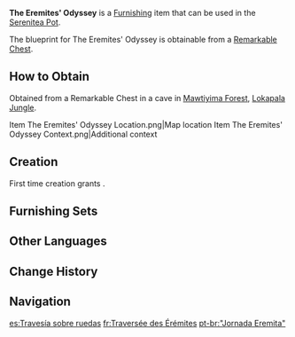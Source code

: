 {{Furnishing Infobox
|id             = 373360
|image          = Item The Eremites' Odyssey.png
|category       = Landscape
|subcategory    = Large Object
|quality        = 3
|adeptal_energy = 60
|load           = 45
|reduced_load   = 34
|description    = Mercenary groups that can operate for long periods of time out in the wild often have good planning capabilities, focusing on logistical operations for long-haul movements and tools that facilitate the transportation of materials. It was for this purpose that this agile cart was designed. Its body is made out of less dense [[Adhigama Wood]], with metal wheels on either side that possess high resistance against wear and tear, which allows them to operate on less-than-ideal roads for a long time.<br>These carts are often pulled by [[Sumpter Beast]]s, and in emergencies, a portion of the supplies onboard can be jettisoned to be moved by human hands instead. Sometimes, mercenaries will load heavy items onto these carts for strength training. It is said that [[Dehya|a certain mercenary]] with long black-and-golden hair can drag a full cartload faster than 90% of mercenaries can run at full tilt. She herself has given no credence to such rumors, claiming that such a scene would be "way too comical."
|mention        = Dehya
|blueprint      = Remarkable Chest
|source1        = 
}}
'''The Eremites' Odyssey''' is a [[Furnishing]] item that can be used in the [[Serenitea Pot]].

The blueprint for The Eremites' Odyssey is obtainable from a [[Remarkable Chest]].

==How to Obtain==
Obtained from a Remarkable Chest in a cave in [[Mawtiyima Forest]], [[Lokapala Jungle]].
<gallery>
Item The Eremites' Odyssey Location.png|Map location
Item The Eremites' Odyssey Context.png|Additional context
</gallery>

==Creation==
First time creation grants {{Item|Trust|24|x=60}}.
{{Recipe
|type = Creation
|time = 16h
|Adhigama Wood = 8
|White Iron Chunk = 4
|sort = Adhigama Wood;White Iron Chunk
}}

==Furnishing Sets==
{{Craft Usage|type=Furnishing Set}}

==Other Languages==
{{Other Languages
|default_hidden = 1
|en      = The Eremites' Odyssey
|zhs     = 「旅团的征轮」
|zhs_rm  = "Lǚtuán de Zhēnglún"
|zht     = 「旅團的征輪」
|zht_rm  = "Lǚtuán de Zhēnglún"
|ja      = 「旅団の戦車」
|ja_rm   = "Ryodan no Sensha"
|ko      = 「여단의 수레」
|ko_rm   = "Yeodan-ui Sure"
|es      = Travesía sobre ruedas
|fr      = Traversée des Érémites
|ru      = Одиссея Пустынников
|th      = "กงล้อแห่งกลุ่มคณะ"
|th_rm   = 
|vi      = Cuộc Chinh Phục Của Lữ Đoàn
|de      = „Odyssee der Brigaden“
|id      = Perjalanan Panjang Eremite
|pt      = "Jornada Eremita"
|tr      = Münzevilerin Yolculuğu
|it      = L'Odissea degli Eremiti
}}

==Change History==
{{Change History|3.0}}

==Navigation==
{{Furnishing Navbox|exterior}}

[[es:Travesía sobre ruedas]]
[[fr:Traversée des Érémites]]
[[pt-br:"Jornada Eremita"]]